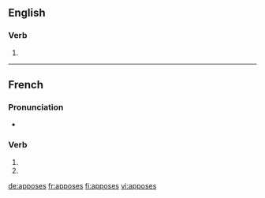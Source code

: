 {{also|apposés}}
==English==

===Verb===
{{head|en|verb form}}

# {{en-third-person singular of|appose}}

----

==French==

===Pronunciation===
* {{homophones|lang=fr|appose|apposent}}

===Verb===
{{fr-verb-form}}

# {{inflection of|apposer||2|s|pres|indc|lang=fr}}
# {{inflection of|apposer||2|s|pres|subj|lang=fr}}

[[de:apposes]]
[[fr:apposes]]
[[fi:apposes]]
[[vi:apposes]]